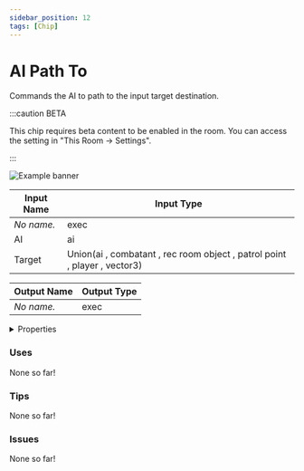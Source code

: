 ```yaml
---
sidebar_position: 12
tags: [Chip]
---
```


# AI Path To

Commands the AI to path to the input target destination.

:::caution BETA

This chip requires beta content to be enabled in the room. You can access the setting in "This Room -> Settings".

:::

![Example banner](./assets/7b05df01-d4c8-490c-9442-55aa3b4975fa.svg)

| Input Name | Input Type |
|-----------|-----------|
| *No name.* | exec |
| AI | ai |
| Target | Union(ai , combatant , rec room object , patrol point , player , vector3) |

| Output Name | Output Type |
|-----------|-----------|
| *No name.* | exec |


<details>
  <summary>Properties</summary>
  <div>
    <div>
    <table>
      <thead>
        <tr>
          <th>Is beta required?</th>
          <th>✅</th>
        </tr>
        <tr>
          <th>Is this chip a trolling risk?</th>
          <th>❌</th>
        </tr>
        <tr>
          <th>Chip UUPD</th>
          <th>._uuid</th>
        </tr>
      </thead>
    </table>
    </div>
  </div>
</details>

### Uses

None so far!

### Tips

None so far!

### Issues

None so far!